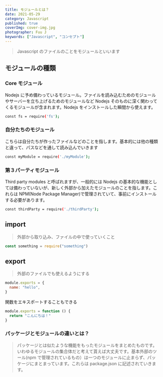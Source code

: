 ```yaml
---
title: モジュールとは？
date: 2021-05-29
category: Javascript
published: true
coverImg: cover-img.jpg
photographer: Fuu J
keywords: ["Javascript", "コンセプト"]
---
```


> Javascript のファイルのことをモジュールといいます

## モジュールの種類

### Core モジュール

Nodejs に予め備わっているモジュール。ファイルを読み込むためのモジュールやサーバーを立ち上げるためのモジュールなど Nodejs そのものに深く関わってくるモジュールが含まれます。Nodejs をインストールした瞬間から使えます。

```bash
const fs = require('fs');
```

### 自分たちのモジュール

こちらは自分たちが作ったファイルなどのことを指します。基本的には他の種類と違って、パスなどを通して読み込んでいきます

```bash
const myModule = require('./myModule');
```

### 第３パーティモジュール

Third party modules と呼ばれますが、一般的には Nodejs の基本的な機能としては備わっていないが、新しく外部から加えたモジュールのことを指します。これらは NPM(Node Package Manager)で管理されていて、事前にインストールする必要があります。

```bash
const thirdParty = require('./thirdParty');
```

## import

> 外部から取り込み、ファイルの中で使っていくこと

```jsx
const something = require("something")
```

## export

> 外部のファイルでも使えるようにする

```jsx
module.exports = {
  name: "hello",
}
```

関数をエキスポートすることもできる

```jsx
module.exports = function () {
  return "こんにちは！"
}
```

### パッケージとモジュールの違いとは？

> パッケージとは似たような機能をもったモジュールをまとめたものです。いわゆるモジュールの集合体だと考えて貰えば大丈夫です。基本外部のツール(npm で管理されているもの）は一つのモジュールに止まらず、パッケージにまとまっています。これらは package.json に記述されていきます。
